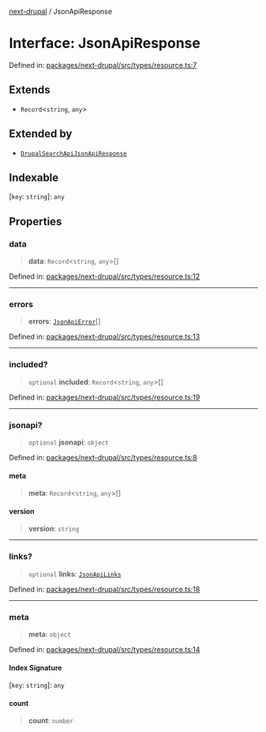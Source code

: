[next-drupal](../globals.mdx) / JsonApiResponse

# Interface: JsonApiResponse

Defined in: [packages/next-drupal/src/types/resource.ts:7](https://github.com/chapter-three/next-drupal/blob/99d53e7de9f279983acefda33ce5bc4643bafb3c/packages/next-drupal/src/types/resource.ts#L7)

## Extends

- `Record`\<`string`, `any`\>

## Extended by

- [`DrupalSearchApiJsonApiResponse`](DrupalSearchApiJsonApiResponse.mdx)

## Indexable

\[`key`: `string`\]: `any`

## Properties

### data

> **data**: `Record`\<`string`, `any`\>[]

Defined in: [packages/next-drupal/src/types/resource.ts:12](https://github.com/chapter-three/next-drupal/blob/99d53e7de9f279983acefda33ce5bc4643bafb3c/packages/next-drupal/src/types/resource.ts#L12)

---

### errors

> **errors**: [`JsonApiError`](JsonApiError.mdx)[]

Defined in: [packages/next-drupal/src/types/resource.ts:13](https://github.com/chapter-three/next-drupal/blob/99d53e7de9f279983acefda33ce5bc4643bafb3c/packages/next-drupal/src/types/resource.ts#L13)

---

### included?

> `optional` **included**: `Record`\<`string`, `any`\>[]

Defined in: [packages/next-drupal/src/types/resource.ts:19](https://github.com/chapter-three/next-drupal/blob/99d53e7de9f279983acefda33ce5bc4643bafb3c/packages/next-drupal/src/types/resource.ts#L19)

---

### jsonapi?

> `optional` **jsonapi**: `object`

Defined in: [packages/next-drupal/src/types/resource.ts:8](https://github.com/chapter-three/next-drupal/blob/99d53e7de9f279983acefda33ce5bc4643bafb3c/packages/next-drupal/src/types/resource.ts#L8)

#### meta

> **meta**: `Record`\<`string`, `any`\>[]

#### version

> **version**: `string`

---

### links?

> `optional` **links**: [`JsonApiLinks`](JsonApiLinks.mdx)

Defined in: [packages/next-drupal/src/types/resource.ts:18](https://github.com/chapter-three/next-drupal/blob/99d53e7de9f279983acefda33ce5bc4643bafb3c/packages/next-drupal/src/types/resource.ts#L18)

---

### meta

> **meta**: `object`

Defined in: [packages/next-drupal/src/types/resource.ts:14](https://github.com/chapter-three/next-drupal/blob/99d53e7de9f279983acefda33ce5bc4643bafb3c/packages/next-drupal/src/types/resource.ts#L14)

#### Index Signature

\[`key`: `string`\]: `any`

#### count

> **count**: `number`
